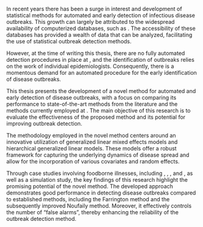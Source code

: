 \phantomsection
\section*{Abstract}
\addcontentsline{toc}{section}{Abstract}

In recent years there has been a surge in interest and development of statistical methods for automated and early detection of infectious disease outbreaks. This growth can largely be attributed to the widespread availability of computerized databases, such as \glsentrylong{MiBa}. The accessibility of these databases has provided a wealth of data that can be analyzed, facilitating the use of statistical outbreak detection methods.

However, at the time of writing this thesis, there are no fully automated detection procedures in place at \gls{SSI}, and the identification of outbreaks relies on the work of individual epidemiologists. Consequently, there is a momentous demand for an automated procedure for the early identification of disease outbreaks.

This thesis presents the development of a novel method for automated and early detection of disease outbreaks, with a focus on comparing its performance to state-of-the-art methods from the literature and the methods currently employed at \gls{SSI}. The main objective of this research is to evaluate the effectiveness of the proposed method and its potential for improving outbreak detection.

The methodology employed in the novel method centers around an innovative utilization of generalized linear mixed effects models and hierarchical generalized linear models. These models offer a robust framework for capturing the underlying dynamics of disease spread and allow for the incorporation of various covariates and random effects.

Through case studies involving foodborne illnesses, including \glsentrylong{LIST}, \glsentrylong{SHIL}, \glsentrylong{STEC}, and \glsentrylong{SALM}, as well as a simulation study, the key findings of this research highlight the promising potential of the novel method. The developed approach demonstrates good performance in detecting disease outbreaks compared to established methods, including the Farrington method and the subsequently improved Noufaily method. Moreover, it effectively controls the number of "false alarms", thereby enhancing the reliability of the outbreak detection method.

\hspace{10pt}

\keywords{Automated outbreak detection, Prospective outbreak detection, Disease surveillance, Generalized linear mixed effects models, Hierarchical generalized linear models, Foodborne illneses}

\clearpage 



